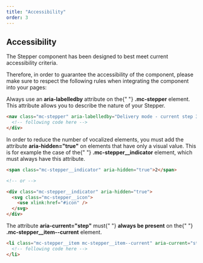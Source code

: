 ```yaml
---
title: "Accessibility"
order: 3
---
```


## Accessibility

The Stepper component has been designed to best meet current accessibility criteria.

Therefore, in order to guarantee the accessibility of the component, please make sure to respect the following rules when integrating the component into your pages:

<HintItem>
  Always use an <strong>aria-labelledby</strong> attribute on the{" "}
  <strong>.mc-stepper</strong>
  element. This attribute allows you to describe the nature of your Stepper.
</HintItem>

```html
<nav class="mc-stepper" aria-labelledby="Delivery mode - current step 3 of 5.">
  <!-- following code here -->
</div>
```

<HintItem>
  In order to reduce the number of vocalized elements, you must add the
  attribute <strong>aria-hidden="true"</strong> on elements that have only a
  visual value. This is for example the case of the{" "}
  <strong>.mc-stepper__indicator</strong> element, which must always have this
  attribute.
</HintItem>

```html
<span class="mc-stepper__indicator" aria-hidden="true">2</span>

<!-- or -->

<div class="mc-stepper__indicator" aria-hidden="true">
  <svg class="mc-stepper__icon">
    <use xlink:href="#icon" />
  </svg>
</div>
```

<HintItem>
  The attribute <strong>aria-current="step"</strong> must{" "}
  <strong>always be present</strong> on the{" "}
  <strong>.mc-stepper__item--current</strong> element.
</HintItem>

```html
<li class="mc-stepper__item mc-stepper__item--current" aria-current="step">
  <!-- following code here -->
</li>
```
